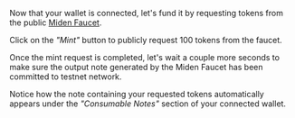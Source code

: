 
Now that your wallet is connected, let's fund it by requesting tokens from the public [Miden Faucet](https://faucet.testnet.miden.io/).

Click on the _"Mint"_ button to publicly request 100 tokens from the faucet.

<MintButton />

Once the mint request is completed, let's wait a couple more seconds to make sure the output note generated by the Miden Faucet has been committed to testnet network.

Notice how the note containing your requested tokens automatically appears under the _"Consumable Notes"_ section of your connected wallet.
